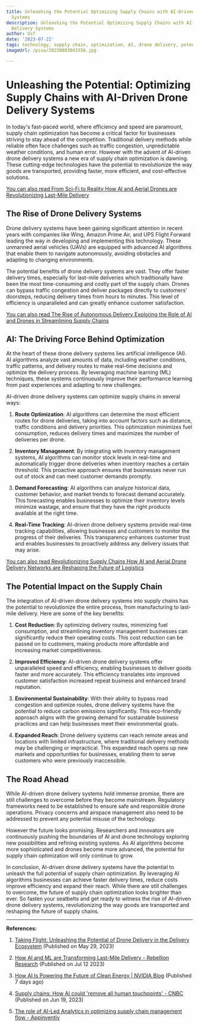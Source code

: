 ```yaml
---
title: Unleashing the Potential Optimizing Supply Chains with AI-Driven Drone Delivery
  Systems
description: Unleashing the Potential Optimizing Supply Chains with AI-Driven Drone
  Delivery Systems
author: Usf
date: '2023-07-22'
tags: technology, supply chain, optimization, AI, drone delivery, potential, efficiency
imageUrl: /pixa/20230803043356.jpg

---
```

#  Unleashing the Potential: Optimizing Supply Chains with AI-Driven Drone Delivery Systems

In  today's fast-paced world, where efficiency and speed  are paramount, supply chain  optimization has  become a critical  factor for businesses striving to stay ahead of the  competition.  Traditional delivery methods while reliable often face challenges such as traffic congestion, unpredictable weather conditions, and human error. However with the advent  of AI-driven drone delivery  systems a new era of supply chain optimization is dawning. These cutting-edge technologies  have the  potential to revolutionize the way goods are transported, providing faster, more efficient, and cost-effective solutions.

[You can also read From Sci-Fi to Reality How AI and  Aerial Drones are Revolutionizing Last-Mile Delivery](From%20Sci-Fi%20to%20Reality%20How%20AI%20and%20Aerial%20Drones%20are%20Revolutionizing%20Last-Mile%20Delivery)


## The  Rise of Drone  Delivery Systems

Drone delivery  systems have been gaining significant attention in recent years  with companies like  Wing,  Amazon Prime Air, and UPS Flight Forward leading the  way in developing and implementing this technology. These unmanned aerial vehicles (UAVs) are equipped with advanced AI algorithms that enable them  to navigate autonomously, avoiding obstacles and  adapting to changing environments.

The  potential benefits of  drone delivery systems are vast. They offer faster delivery times, especially for  last-mile  deliveries which traditionally have been the  most time-consuming and costly part of the supply  chain. Drones can bypass traffic congestion and deliver packages directly to customers' doorsteps, reducing delivery times from hours to minutes. This  level of efficiency is unparalleled and  can greatly enhance customer satisfaction.

[You can also read The Rise  of Autonomous Delivery Exploring the Role of AI and  Drones in Streamlining Supply Chains](The%20Rise%20of%20Autonomous%20Delivery%20Exploring%20the%20Role%20of%20AI%20and%20Drones%20in%20Streamlining%20Supply%20Chains)


## AI: The Driving Force Behind Optimization

At the heart of these drone delivery systems lies artificial intelligence (AI). AI algorithms  analyze vast  amounts of data, including weather conditions, traffic patterns, and delivery routes to make real-time decisions and optimize the delivery process. By leveraging machine learning (ML) techniques, these systems  continuously improve their performance learning  from past experiences and adapting to new challenges.

AI-driven drone delivery systems can  optimize supply chains in several ways:

1. **Route Optimization**: AI algorithms can determine the most efficient routes for drone deliveries, taking into account factors such as distance, traffic conditions and delivery priorities. This optimization minimizes fuel consumption, reduces delivery times and maximizes the number of deliveries  per drone.

2. **Inventory Management**: By integrating with inventory management systems, AI algorithms can monitor stock levels in real-time and automatically trigger  drone deliveries when inventory reaches a certain threshold. This proactive approach  ensures that businesses never run out  of stock and can meet customer demands promptly.

3. **Demand Forecasting**: AI algorithms can analyze historical data, customer behavior, and  market trends to forecast demand  accurately. This forecasting enables businesses  to optimize their inventory levels minimize wastage, and ensure that they have the  right products available at the right time.

4. **Real-Time Tracking**: AI-driven drone  delivery systems provide real-time tracking  capabilities,  allowing businesses and customers to monitor the progress of their deliveries. This transparency enhances  customer trust and  enables businesses to  proactively address any delivery issues that may arise.

[You can also read Revolutionizing Supply Chains How AI and Aerial Drone Delivery Networks are Reshaping the Future of Logistics](Revolutionizing%20Supply%20Chains%20How%20AI%20and%20Aerial%20Drone%20Delivery%20Networks%20are%20Reshaping%20the%20Future%20of%20Logistics)


## The Potential Impact on  the  Supply Chain

The integration of AI-driven drone delivery systems  into supply chains has the  potential to revolutionize the entire process, from  manufacturing  to last-mile delivery. Here are some of the  key benefits:

1. **Cost Reduction**: By optimizing delivery routes, minimizing fuel consumption, and streamlining inventory management businesses can significantly reduce their operating costs.  This cost reduction can be passed on to customers, making  products more affordable and increasing market  competitiveness.

2. **Improved  Efficiency**: AI-driven drone delivery systems offer unparalleled speed and efficiency, enabling businesses  to deliver goods  faster and more accurately. This efficiency translates into improved customer satisfaction increased repeat business and enhanced brand reputation.

3. **Environmental Sustainability**: With their ability to bypass road congestion and optimize routes,  drone delivery systems have the potential to reduce carbon emissions significantly. This eco-friendly approach  aligns with the growing demand for sustainable business practices and can help businesses meet their environmental goals.

4. **Expanded Reach**: Drone delivery systems can reach  remote areas and locations with limited infrastructure, where traditional delivery methods may be  challenging or impractical.  This expanded reach opens  up  new markets  and opportunities for businesses, enabling them to serve customers who were previously inaccessible.

## The Road Ahead

While AI-driven drone  delivery systems hold immense promise, there  are still challenges to overcome before they become mainstream. Regulatory frameworks need to be established to ensure safe and responsible drone operations. Privacy concerns and  airspace management also need to be  addressed to prevent any potential misuse of the  technology.

However the  future  looks promising. Researchers and innovators are continuously pushing the boundaries  of  AI and drone technology exploring new possibilities and refining existing systems. As AI algorithms become more sophisticated and drones become more advanced, the  potential for supply chain optimization will only continue to  grow.

In conclusion, AI-driven drone delivery systems have the potential to unleash the  full potential of supply chain optimization.  By leveraging AI algorithms businesses can  achieve faster delivery times, reduce costs improve efficiency  and expand their reach. While there are  still challenges to overcome, the future of supply chain optimization looks brighter  than ever. So fasten your seatbelts and get ready to witness the  rise of AI-driven drone delivery systems, revolutionizing the way goods  are transported and reshaping the future of supply chains.

---

**References:**

1. [Taking Flight: Unleashing the Potential of Drone Delivery in the Delivery  Ecosystem](https://www.linkedin.com/pulse/taking-flight-unleashing-potential-drone-delivery-ecosystem-saha) (Published  on May 29, 2023)

2. [How AI and ML are Transforming Last-Mile Delivery - Rebellion Research](https://www.rebellionresearch.com/how-ai-and-ml-are-transforming-last-mile-delivery) (Published on Jul 12 2023)

3. [How AI Is Powering the Future of Clean Energy  | NVIDIA Blog](https://blogs.nvidia.com/blog/2023/07/27/i-am-ai-clean-energy/) (Published 7 days ago)

4. [Supply chains: How AI could 'remove all human touchpoints' - CNBC](https://www.cnbc.com/2023/06/19/supply-chains-how-ai-could-remove-all-human-touchpoints.html) (Published on Jun 19, 2023)

5. [The role of AI-Led Analytics in optimizing supply  chain management flow - Appinventiv](https://appinventiv.com/blog/ai-in-supply-chain-analytics/)